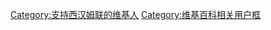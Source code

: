 {{Userbox
  |border-c = #0000FF
  |border-s = 1  
  |id-c     = #000000
  |id-s     = 12 
  |id-fc    = red
  |info-c   = #990036
  |info-s   = 9
  |info-fc  = #FFFFFF
  |id       = WHUFC
  |info     = 這個用戶是'''[[西汉姆联足球俱乐部|<span style="color:#FFFFFF;">-{zh-hans:西汉姆联;zh-hk:韋斯咸;zh-tw:西漢姆聯;}-</span>]]'''的球迷。
}}

[[Category:支持西汉姆联的维基人]]
<noinclude>
[[Category:维基百科相关用户框]]
</noinclude>
